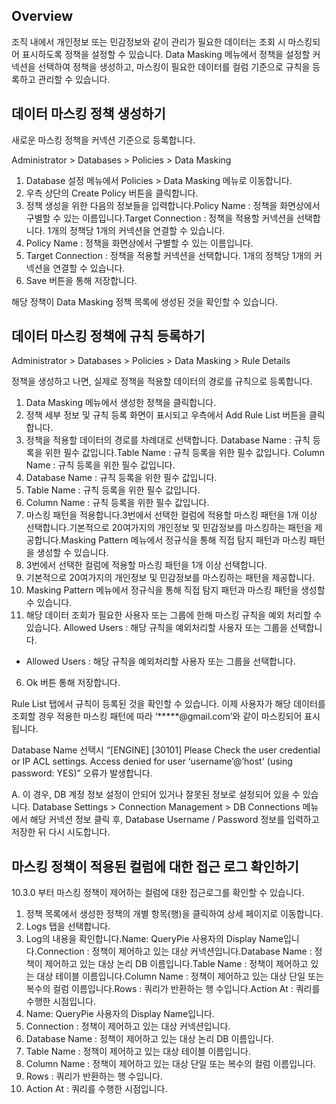 ## Overview
조직 내에서 개인정보 또는 민감정보와 같이 관리가 필요한 데이터는 조회 시 마스킹되어 표시하도록 정책을 설정할 수 있습니다. Data Masking 메뉴에서 정책을 설정할 커넥션을 선택하여 정책을 생성하고, 마스킹이 필요한 데이터를 컬럼 기준으로 규칙을 등록하고 관리할 수 있습니다. 

## 데이터 마스킹 정책 생성하기
새로운 마스킹 정책을 커넥션 기준으로 등록합니다.

Administrator > Databases > Policies > Data Masking

1. Database 설정 메뉴에서 Policies > Data Masking 메뉴로 이동합니다.
2. 우측 상단의 Create Policy 버튼을 클릭합니다.
3. 정책 생성을 위한 다음의 정보들을 입력합니다.Policy Name : 정책을 화면상에서 구별할 수 있는 이름입니다.Target Connection : 정책을 적용할 커넥션을 선택합니다. 1개의 정책당 1개의 커넥션을 연결할 수 있습니다.
  1. Policy Name : 정책을 화면상에서 구별할 수 있는 이름입니다.
  2. Target Connection : 정책을 적용할 커넥션을 선택합니다. 1개의 정책당 1개의 커넥션을 연결할 수 있습니다.
4. Save 버튼을 통해 저장합니다.

해당 정책이 Data Masking 정책 목록에 생성된 것을 확인할 수 있습니다.

## 데이터 마스킹 정책에 규칙 등록하기
Administrator > Databases > Policies > Data Masking > Rule Details

정책을 생성하고 나면, 실제로 정책을 적용할 데이터의 경로를 규칙으로 등록합니다.

1. Data Masking 메뉴에서 생성한 정책을 클릭합니다.
2. 정책 세부 정보 및 규칙 등록 화면이 표시되고 우측에서 Add Rule List 버튼을 클릭합니다.
3. 정책을 적용할 데이터의 경로를 차례대로 선택합니다. Database Name : 규칙 등록을 위한 필수 값입니다.Table Name : 규칙 등록을 위한 필수 값입니다. Column Name : 규칙 등록을 위한 필수 값입니다. 
  1. Database Name : 규칙 등록을 위한 필수 값입니다.
  2. Table Name : 규칙 등록을 위한 필수 값입니다. 
  3. Column Name : 규칙 등록을 위한 필수 값입니다. 
4. 마스킹 패턴을 적용합니다.3번에서 선택한 컬럼에 적용할 마스킹 패턴을 1개 이상 선택합니다.기본적으로 20여가지의 개인정보 및 민감정보를 마스킹하는 패턴을 제공합니다.Masking Pattern 메뉴에서 정규식을 통해 직접 탐지 패턴과 마스킹 패턴을 생성할 수 있습니다.
  1. 3번에서 선택한 컬럼에 적용할 마스킹 패턴을 1개 이상 선택합니다.
  2. 기본적으로 20여가지의 개인정보 및 민감정보를 마스킹하는 패턴을 제공합니다.
  3. Masking Pattern 메뉴에서 정규식을 통해 직접 탐지 패턴과 마스킹 패턴을 생성할 수 있습니다.
5. 해당 데이터 조회가 필요한 사용자 또는 그룹에 한해 마스킹 규칙을 예외 처리할 수 있습니다. Allowed Users : 해당 규칙을 예외처리할 사용자 또는 그룹을 선택합니다.
  * Allowed Users : 해당 규칙을 예외처리할 사용자 또는 그룹을 선택합니다.
6. Ok 버튼 통해 저장합니다.

Rule List 탭에서 규칙이 등록된 것을 확인할 수 있습니다. 이제 사용자가 해당 데이터를 조회할 경우 적용한 마스킹 패턴에 따라 ‘*****@gmail.com’와 같이 마스킹되어 표시됩니다. 

Database Name 선택시 “[ENGINE] [30101] Please Check the user credential or IP ACL settings. Access denied for user ‘username’@’host' (using password: YES)” 오류가 발생합니다.

A. 이 경우, DB 계정 정보 설정이 안되어 있거나 잘못된 정보로 설정되어 있을 수 있습니다. Database Settings > Connection Management > DB Connections 메뉴에서 해당 커넥션 정보 클릭 후, Database Username / Password 정보를 입력하고 저장한 뒤 다시 시도합니다.

## 마스킹 정책이 적용된 컬럼에 대한 접근 로그 확인하기
10.3.0 부터 마스킹 정책이 제어하는 컬럼에 대한 접근로그를 확인할 수 있습니다.

1. 정책 목록에서 생성한 정책의 개별 항목(행)을 클릭하여 상세 페이지로 이동합니다.
2. Logs 탭을 선택합니다.
3. Log의 내용을 확인합니다.Name: QueryPie 사용자의 Display Name입니다.Connection : 정책이 제어하고 있는 대상 커넥션입니다.Database Name : 정책이 제어하고 있는 대상 논리 DB 이름입니다.Table Name : 정책이 제어하고 있는 대상 테이블 이름입니다.Column Name : 정책이 제어하고 있는 대상 단일 또는 복수의 컬럼 이름입니다.Rows : 쿼리가 반환하는 행 수입니다.Action At : 쿼리를 수행한 시점입니다.
  1. Name: QueryPie 사용자의 Display Name입니다.
  2. Connection : 정책이 제어하고 있는 대상 커넥션입니다.
  3. Database Name : 정책이 제어하고 있는 대상 논리 DB 이름입니다.
  4. Table Name : 정책이 제어하고 있는 대상 테이블 이름입니다.
  5. Column Name : 정책이 제어하고 있는 대상 단일 또는 복수의 컬럼 이름입니다.
  6. Rows : 쿼리가 반환하는 행 수입니다.
  7. Action At : 쿼리를 수행한 시점입니다.
